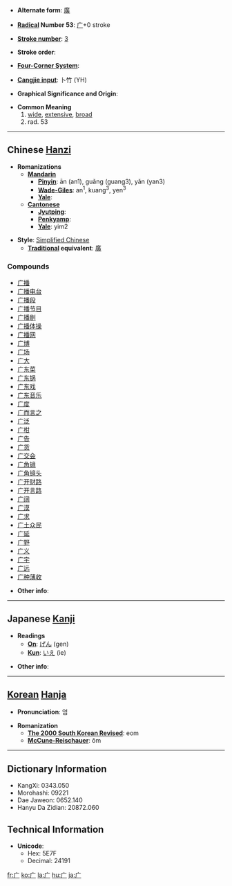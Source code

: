 * '''Alternate form''': [[廣]]

* '''[[Wiktionary:Chinese radical index| Radical]] Number 53''': [[Wiktionary:Chinese radical index 广|广]]+0 stroke

* '''[[Wiktionary:Chinese total strokes index|Stroke number]]''': [[Wiktionary:Chinese total strokes index 3|3]]

* '''Stroke order''': 

* '''[[Wiktionary:Chinese four corner index|Four-Corner System]]''': 

* '''[[Wiktionary:Chinese Cangjie index|Cangjie input]]''': 卜竹 (YH)

* '''Graphical Significance and Origin''': 

* '''Common Meaning'''
*# [[wide]], [[extensive]], [[broad]]
*# rad. 53

----

== Chinese [[Hanzi]] ==

* '''Romanizations'''
** '''[[Mandarin]]'''
*** '''[[Pinyin]]''': ān (an1), guǎng (guang3), yǎn (yan3)
*** '''[[Wade-Giles]]''': an<sup>1</sup>, kuang<sup>3</sup>, yen<sup>3</sup>
*** '''[[Yale]]''': 
** '''[[Cantonese]]'''
*** '''[[Jyutping]]''':
*** '''[[Penkyamp]]''': 
*** '''[[Yale]]''': yim2

* '''Style''': [[Simplified Chinese]] 
** '''[[Traditional Chinese|Traditional]] equivalent''': [[廣]]

===Compounds===
*[[广播]]
*[[广播电台]]
*[[广播段]]
*[[广播节目]]
*[[广播剧]]
*[[广播体操]]
*[[广播网]]
*[[广博]]
*[[广场]]
*[[广大]]
*[[广东菜]]
*[[广东锅]]
*[[广东戏]]
*[[广东音乐]]
*[[广度]]
*[[广而言之]]
*[[广泛]]
*[[广柑]]
*[[广告]]
*[[广货]]
*[[广交会]]
*[[广角镜]]
*[[广角镜头]]
*[[广开财路]]
*[[广开言路]]
*[[广阔]]
*[[广漠]]
*[[广求]]
*[[广土众民]]
*[[广延]]
*[[广野]]
*[[广义]]
*[[广宇]]
*[[广远]]
*[[广种薄收]]

* '''Other info''': 

----

== Japanese [[Kanji]] ==

* '''Readings'''
** '''[[On]]''': [[げん]] (gen)
** '''[[Kun]]''': [[いえ]] (ie)

* '''Other info''':  

----

== [[Korean]] [[Hanja]] ==

* '''Pronunciation''': 엄

* '''Romanization'''
** '''[[The 2000 South Korean Revised Romanization|The 2000 South Korean Revised]]''': eom
** '''[[McCune-Reischauer]]''': ŏm

----

== Dictionary Information ==

* KangXi: 0343.050
* Morohashi: 09221
* Dae Jaweon: 0652.140
* Hanyu Da Zidian: 20872.060

== Technical Information ==

* '''Unicode''':
** Hex: 5E7F
** Decimal: 24191

[[fr:广]]
[[ko:广]]
[[la:广]]
[[hu:广]]
[[ja:广]]